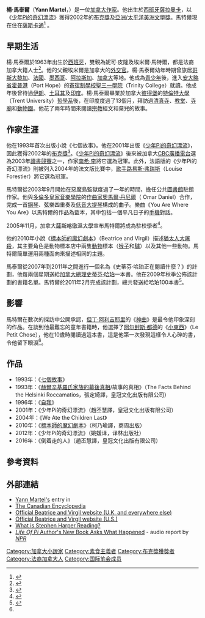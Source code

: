 {{Infobox Writer <!-- for more information see [[:Template:Infobox_Writer/doc|:Template:Infobox Writer/doc]] -->
| name        = 楊·馬泰爾<br>Yann Martel
| image       = Yann martel 2007-10-25 Seattle WA USA.jpg
| imagesize   = 200px
| caption     = 
| pseudonym   =
| birthdate   = {{birth date and age|1963|6|25}}
| birthplace  = [[西班牙|西班牙]][[薩拉曼卡|薩拉曼卡]]
| occupation  = [[小說家|小說家]]
| nationality = {{CAN}}
| period      = 1993年至今
| genre       = 
| subject     = 
| movement    = 
| notableworks = [[少年Pi的奇幻漂流|少年Pi的奇幻漂流]]
| influences  = [[但丁·阿利吉耶里|但丁·阿利吉耶里]], [[弗朗茨·卡夫卡|弗朗茨·卡夫卡]], [[约瑟夫·康拉德|约瑟夫·康拉德]], [[尼古莱·果戈理|尼古莱·果戈理]], [[辛克莱·刘易斯|辛克莱·刘易斯]], Moacyr Scliar,<ref>{{cite journal
  |url = http://eng4ui.pbworks.com/f/the_empathetic_imagination.pdf
  |title = The Empathetic Imagination - An Interview with Yann Martel
  |last = Sielke
  |first = Sabine
  |work = Canadian Literature
  |issue = 177
  |publisher = University of British Columbia Press
  |format = PDF
  |year = 2003
  |accessdate = 2011-02-03
  |journal = 
  |archive-date = 2020-12-01
  |archive-url = https://web.archive.org/web/20201201051209/http://eng4ui.pbworks.com/f/the_empathetic_imagination.pdf
  |dead-url = no
  }}</ref> [[托马斯·哈代|托马斯·哈代]], [[列夫·托爾斯泰|列夫·托爾斯泰]], [[阿尔封斯·都德|阿尔封斯·都德]],<ref name="abebooks">{{cite web
  |url = http://www.abebooks.co.uk/docs/authors-corner/yann-martel.shtml
  |title = Exclusive Interview - Life of Yann Martel
  |publisher = [[AbeBooks|AbeBooks]]
  |accessdate = 2011-02-03
  |archive-date = 2020-09-18
  |archive-url = https://web.archive.org/web/20200918212616/https://www.abebooks.co.uk/docs/authors-corner/yann-martel.shtml
  |dead-url = yes
  }}</ref> [[约翰·马克斯维尔·库切|约翰·马克斯维尔·库切]], [[克努特·汉姆生|克努特·汉姆生]],<ref>{{cite web
  |url = http://www.readersvoice.com/interviews/2009/01/yann-martel-author-of-life-of-pi/
  |title = Yann Martel author of Life of Pi
  |last = Sandall
  |first = Simon
  |publisher = readersvoice.com
  |date = January 10, 2009
  |accessdate = 2011-02-03
  |archive-date = 2016-03-03
  |archive-url = https://web.archive.org/web/20160303212219/http://www.readersvoice.com/interviews/2009/01/yann-martel-author-of-life-of-pi/
  |dead-url = no
  }}</ref>
| influenced  = 
| website     = 
}}
'''楊·馬泰爾'''（'''Yann Martel'''，{{bd|1963年|6月25日||}}）是一位[[加拿大|加拿大]][[作家|作家]]。他出生於[[西班牙|西班牙]][[薩拉曼卡|薩拉曼卡]]，以《[[少年Pi的奇幻漂流|少年Pi的奇幻漂流]]》獲得2002年的[[布克獎|布克獎]]及[[亞洲/太平洋美洲文學獎|亞洲/太平洋美洲文學獎]]。馬特爾現在住在[[薩斯卡通|薩斯卡通]]<ref>{{cite web
 |url=http://www.powells.com/fromtheauthor/martel.html 
 |title=How I Wrote ''Life of Pi'' 
 |last=Martel 
 |first=Yann 
 |publisher=[[Powell's_Books|Powell's Books]] 
 |accessdate=2011-02-03 
 |deadurl=yes 
 |archiveurl=https://web.archive.org/web/20130114040757/http://www.powells.com/fromtheauthor/martel.html 
 |archivedate=2013-01-14 
}}</ref> 。

==早期生活==
楊·馬泰爾於1963年出生於[[西班牙|西班牙]]，雙親為妮可·皮隆及埃米爾·馬特爾，都是法裔加拿大籍人士<ref>{{Cite web |url=http://books.google.ca/books?id=kucUAQAAIAAJ&q=Nicole+Perron+Martel&dq=Nicole+Perron+Martel&hl=en&redir_esc=y |title=存档副本 |access-date=2012-08-28 |archive-date=2013-01-20 |archive-url=https://web.archive.org/web/20130120085954/http://books.google.ca/books?id=kucUAQAAIAAJ&q=Nicole+Perron+Martel&dq=Nicole+Perron+Martel&hl=en&redir_esc=y |dead-url=no }}</ref>。他的父親埃米爾是加拿大的[[外交官|外交官]]。楊·馬泰爾幼年時期曾旅居[[哥斯大黎加|哥斯大黎加]]、[[法國|法國]]、[[墨西哥|墨西哥]]、[[阿拉斯加|阿拉斯加]]、[[加拿大|加拿大]]等地。他成為[[青少年|青少年]]後，進入[[安大略省|安大略省]][[霍普港|霍普港]]（Port Hope）的[[寄宿制學校|寄宿制學校]][[聖三一學院|聖三一學院]]（Trinity College）就讀。他成年後曾待過[[伊朗|伊朗]]、[[土耳其|土耳其]]及[[印度|印度]]。楊·馬泰爾畢業於加拿大[[彼得堡_(安大略省)|彼得堡]]的[[特倫特大學|特倫特大學]]（Trent University）[[哲學系|哲學系]]後，在印度度過了13個月，拜訪過[[清真寺|清真寺]]、[[教堂|教堂]]、[[寺廟|寺廟]]和[[動物園|動物園]]。他花了兩年時間來閱讀[[宗教|宗教]]經文和棄兒的故事。

==作家生涯==
他在1993年首次出版小說《七個故事》。他在2001年出版《[[少年Pi的奇幻漂流|少年Pi的奇幻漂流]]》，因此獲得2002年的[[布克獎|布克獎]]<ref>{{cite journal
|url = http://www.oxonianreview.org/wp/tigers-and-tall-tales/
|title = Tigers and Tall Tales
|last = Dunn
|first = Jennifer
|work = The Oxonian Review
|publisher = University of Oxford
|issue = 2.2
|date = March 1, 2003
|accessdate = 2011-02-03
|journal = 
|archive-date = 2019-08-15
|archive-url = https://web.archive.org/web/20190815233438/http://www.oxonianreview.org/wp/tigers-and-tall-tales/
|dead-url = no
}}</ref>。《[[少年Pi的奇幻漂流|少年Pi的奇幻漂流]]》後來被加拿大[[CBC廣播電台|CBC廣播電台]]選為2003年[[讀書競賽|讀書競賽]]之一，作家[[南希·李|南希·李]]將它選為冠軍。此外，法語版的《少年Pi的奇幻漂流》則被列入2004年的法文版比賽中，[[歌手|歌手]][[路易斯·弗瑞斯|路易斯·弗瑞斯]]（Louise Forestier）將它選為冠軍。

馬特爾從2003年9月開始在惡魔島監獄度過了一年的時間，擔任公共[[圖書館|圖書館]]駐館作家。他與[[多倫多皇家音樂學院|多倫多皇家音樂學院]]的[[作曲家|作曲家]][[奧馬爾·丹尼爾|奧馬爾·丹尼爾]]（ Omar Daniel）合作，完成一首[[鋼琴|鋼琴]]、弦樂四重奏及[[低音大提琴|低音大提琴]]構成的曲子。樂曲《You Are Where You Are》以馬特爾的作品為藍本，其中包括一個平凡日子的[[手機|手機]]對話。

2005年11月，加拿大[[薩斯喀徹溫大學|薩斯喀徹溫大學]]宣布馬特爾將成為駐校學者<ref>{{cite web
|url = http://artsandscience.usask.ca/news/news.php?newsid=3
|title = Yann Martel Appointed as a Visiting Scholar in English
|publisher = [[University_of_Saskatchewan|University of Saskatchewan]]
|date = November 2005
|accessdate = 2011-02-03
|archive-date = 2020-05-01
|archive-url = https://web.archive.org/web/20200501233633/https://artsandscience.usask.ca/news/news.php?newsid=3
|dead-url = no
}}</ref>。

他的2010年小說《[[標本師的魔幻劇本|標本師的魔幻劇本]]》（Beatrice and Virgil）描述[[猶太人大屠殺|猶太人大屠殺]]，其主要角色是動物標本店中兩隻[[動物|動物]]標本（[[猴子|猴子]]和[[驢|驢]]）以及其他一些動物。馬特爾簡單運用兩種面向來描述相同的主題。

馬泰爾從2007年到2011年之間進行一個名為《史蒂芬·哈珀正在閱讀什麼？》的計劃，他每兩個星期送給[[加拿大總理|加拿大總理]][[史蒂芬·哈珀|史蒂芬·哈珀]]一本書。他在2009年秋季公佈該計劃的書籍名單。馬特爾於2011年2月完成該計劃，總共發送給哈珀100本書<ref>{{cite web
|url = http://www.cbc.ca/canada/saskatchewan/story/2011/02/02/sk-author-yann-martel-harper-books-110202.html
|title = Yann Martel closes book on Harper reading club
|publisher = [[CBC_News|CBC News]]
|date = February 2, 2011
|accessdate = 2011-02-03
|archive-date = 2011-02-06
|archive-url = https://web.archive.org/web/20110206085249/http://www.cbc.ca/canada/saskatchewan/story/2011/02/02/sk-author-yann-martel-harper-books-110202.html
|dead-url = no
}}</ref>。

==影響==
馬特爾在數次的採訪中公開承認，[[但丁·阿利吉耶里|但丁·阿利吉耶里]]的《[[神曲|神曲]]》是最令他印象深刻的作品。在談到他最難忘的童年書籍時，他選擇了[[阿尔封斯·都德|阿尔封斯·都德]]的《[[小東西|小東西]]》（Le Petit Chose），他在10歲時閱讀過這本書，這是他第一次發現這樣令人心碎的書，令他留下眼淚<ref name="abebooks" />。

==作品==
*1993年：《[[七個故事|七個故事]]》
*1993年：《[[赫爾辛基羅氏家族的幕後真相|赫爾辛基羅氏家族的幕後真相]]/故事的真相》（The Facts Behind the Helsinki Roccamatios，張定綺譯，皇冠文化出版有限公司）
*1996年：《[[自我|自我]]》
*2001年：《少年Pi的奇幻漂流》（趙丕慧譯，皇冠文化出版有限公司）
*2004年：《We Ate the Children Last》
*2010年：《[[標本師的魔幻劇本|標本師的魔幻劇本]]》（柯乃瑜譯，商周出版）
*2012年：《少年Pi的奇幻漂流》（姚媛译，译林出版社）
*2016年：《倒着走的人》（趙丕慧譯，皇冠文化出版有限公司）

==參考資料==
{{Reflist}}

==外部連結==
{{wikiquote|Yann Martel}}
*[http://www.thecanadianencyclopedia.com/index.cfm?PgNm=TCE&Params=A1ARTA0009822 Yann Martel's] {{Wayback|url=http://www.thecanadianencyclopedia.com/index.cfm?PgNm=TCE&Params=A1ARTA0009822 |date=20101001021240 }} entry in 
*[http://www.thecanadianencyclopedia.com/index.cfm?PgNm=HomePage&Params=A1 The Canadian Encyclopedia] {{Wayback|url=http://www.thecanadianencyclopedia.com/index.cfm?PgNm=HomePage&Params=A1 |date=20080730114743 }}
*[http://www.beatriceandvirgil.com/ Official Beatrice and Virgil website (U.K. and everywhere else)] {{Wayback|url=http://www.beatriceandvirgil.com/ |date=20160303215154 }}
*[https://web.archive.org/web/20120423093024/http://www.beatrice-and-virgil.com/ Official Beatrice and Virgil website (U.S.)]
*[https://web.archive.org/web/20120827074301/http://www.whatisstephenharperreading.ca/ What is Stephen Harper Reading?]
*[http://www.npr.org/templates/story/story.php?storyId=126086329 ''Life Of Pi'' Author's New Book Asks What Happened] {{Wayback|url=http://www.npr.org/templates/story/story.php?storyId=126086329 |date=20201124213704 }} - audio report by ''[[NPR|NPR]]''

{{布克奖}}
{{Authority control}}
{{DEFAULTSORT:Martel, Yann}}
[[Category:加拿大小說家|Category:加拿大小說家]]
[[Category:素食主義者|Category:素食主義者]]
[[Category:布克獎獲獎者|Category:布克獎獲獎者]]
[[Category:法裔加拿大人|Category:法裔加拿大人]]
[[Category:国际笔会成员|Category:国际笔会成员]]